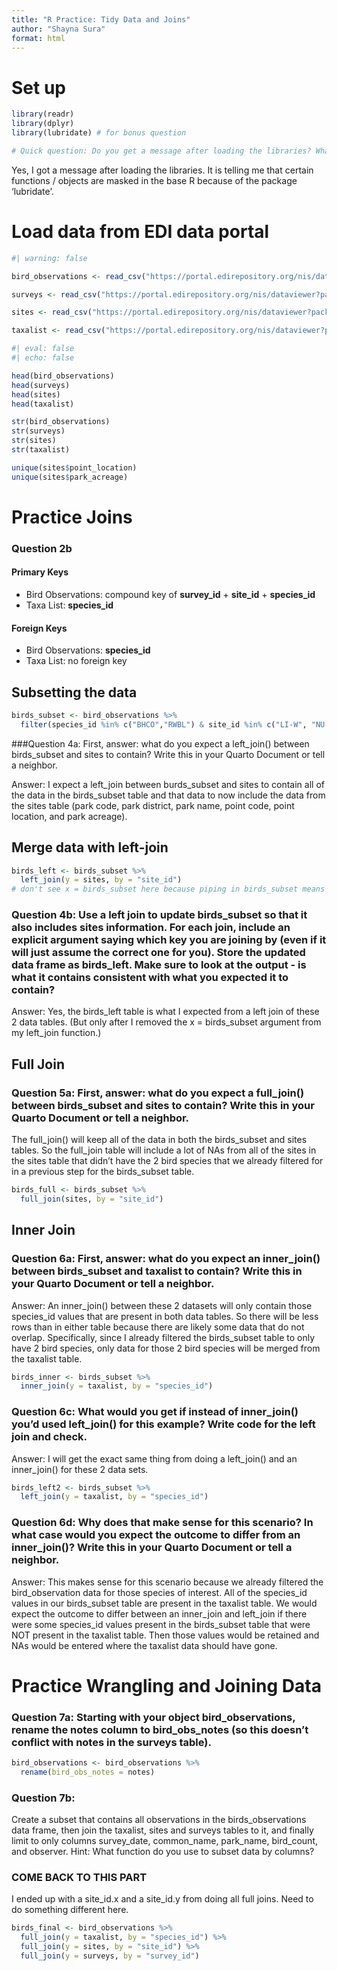 ```yaml
---
title: "R Practice: Tidy Data and Joins"
author: "Shayna Sura"
format: html
---
```


# Set up
```r
library(readr)
library(dplyr)
library(lubridate) # for bonus question

# Quick question: Do you get a message after loading the libraries? What is it telling you? Talk to your neighbor about it or write a note in your qmd.
```

Yes, I got a message after loading the libraries. It is telling me that certain functions / objects are masked in the base R because of the package 'lubridate'.


# Load data from EDI data portal
```r
#| warning: false

bird_observations <- read_csv("https://portal.edirepository.org/nis/dataviewer?packageid=knb-lter-cap.256.10&entityid=53edaa7a0e083013d9bf20322db1780e")

surveys <- read_csv("https://portal.edirepository.org/nis/dataviewer?packageid=knb-lter-cap.256.10&entityid=b2466fa5cb5ed7ee1ea91398fc291c59")

sites <- read_csv("https://portal.edirepository.org/nis/dataviewer?packageid=knb-lter-cap.256.10&entityid=81bf72420e69077097fb0790dcdc63a6")

taxalist <- read_csv("https://portal.edirepository.org/nis/dataviewer?packageid=knb-lter-cap.256.10&entityid=58f863b7e3066e68536a9cacdc7bd58e")

```

<!--
# Exploring the data
-->
```r
#| eval: false
#| echo: false

head(bird_observations)
head(surveys)
head(sites)
head(taxalist)

str(bird_observations)
str(surveys)
str(sites)
str(taxalist)

unique(sites$point_location)
unique(sites$park_acreage)

```

# Practice Joins

### Question 2b
#### Primary Keys
 - Bird Observations: compound key of **survey_id** + **site_id** + **species_id**
 - Taxa List: **species_id**
 
 <!--
 - Surveys: **survey_id**
 - Sites: **site_id**
-->


#### Foreign Keys
 - Bird Observations: **species_id**
 - Taxa List: no foreign key
 
 <!--
 - Surveys: **site_id**
 - Sites: **site_id**
 -->



## Subsetting the data
```r
birds_subset <- bird_observations %>% 
  filter(species_id %in% c("BHCO","RWBL") & site_id %in% c("LI-W", "NU-C"))

```


###Question 4a: First, answer: what do you expect a left_join() between birds_subset and sites to contain? Write this in your Quarto Document or tell a neighbor.

Answer: I expect a left_join between burds_subset and sites to contain all of the data in the birds_subset table and that data to now include the data from the sites table (park code, park district, park name, point code, point location, and park acreage).

## Merge data with left-join
```r
birds_left <- birds_subset %>% 
  left_join(y = sites, by = "site_id")
# don't see x = birds_subset here because piping in birds_subset means it automatically assumes birds_subset as x.
```

### Question 4b: Use a left join to update birds_subset so that it also includes sites information. For each join, include an explicit argument saying which key you are joining by (even if it will just assume the correct one for you). Store the updated data frame as birds_left. Make sure to look at the output - is what it contains consistent with what you expected it to contain?

Answer: Yes, the birds_left table is what I expected from a left join of these 2 data tables. (But only after I removed the x = birds_subset argument from my left_join function.)


## Full Join

### Question 5a: First, answer: what do you expect a full_join() between birds_subset and sites to contain? Write this in your Quarto Document or tell a neighbor.

The full_join() will keep all of the data in both the birds_subset and sites tables. So the full_join table will include a lot of NAs from all of the sites in the sites table that didn't have the 2 bird species that we already filtered for in a previous step for the birds_subset table.

```r
birds_full <- birds_subset %>% 
  full_join(sites, by = "site_id")
```


## Inner Join

### Question 6a: First, answer: what do you expect an inner_join() between birds_subset and taxalist to contain? Write this in your Quarto Document or tell a neighbor.

Answer: An inner_join() between these 2 datasets will only contain those species_id values that are present in both data tables. So there will be less rows than in either table because there are likely some data that do not overlap. Specifically, since I already filtered the birds_subset table to only have 2 bird species, only data for those 2 bird species will be merged from the taxalist table.

```r
birds_inner <- birds_subset %>% 
  inner_join(y = taxalist, by = "species_id")
```


### Question 6c: What would you get if instead of inner_join() you’d used left_join() for this example? Write code for the left join and check.

Answer: I will get the exact same thing from doing a left_join() and an inner_join() for these 2 data sets.

```r
birds_left2 <- birds_subset %>% 
  left_join(y = taxalist, by = "species_id")
```


### Question 6d: Why does that make sense for this scenario? In what case would you expect the outcome to differ from an inner_join()? Write this in your Quarto Document or tell a neighbor.

Answer: This makes sense for this scenario because we already filtered the bird_observation data for those species of interest. All of the species_id values in our birds_subset table are present in the taxalist table. We would expect the outcome to differ between an inner_join and left_join if there were some species_id values present in the birds_subset table that were NOT present in the taxalist table. Then those values would be retained and NAs would be entered where the taxalist data should have gone.



# Practice Wrangling and Joining Data

### Question 7a: Starting with your object bird_observations, rename the notes column to bird_obs_notes (so this doesn’t conflict with notes in the surveys table).

```r
bird_observations <- bird_observations %>% 
  rename(bird_obs_notes = notes)
```


### Question 7b:
Create a subset that contains all observations in the birds_observations data frame,
then join the taxalist, sites and surveys tables to it,
and finally limit to only columns survey_date, common_name, park_name, bird_count, and observer.
Hint: What function do you use to subset data by columns?

### COME BACK TO THIS PART ###

I ended up with a site_id.x and a site_id.y from doing all full joins. Need to do something different here.

```r
birds_final <- bird_observations %>% 
  full_join(y = taxalist, by = "species_id") %>% 
  full_join(y = sites, by = "site_id") %>% 
  full_join(y = surveys, by = "survey_id")


```

